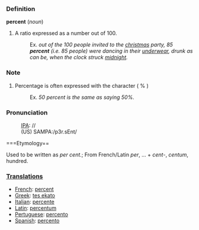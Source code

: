 ===Definition===

'''percent''' (''noun'')
# A ratio expressed as a number out of 100.
#:Ex. ''out of the 100 people invited to the [[christmas]] party, 85 '''percent''' (i.e. 85 people) were dancing in their [[underwear]], drunk as can be, when the clock struck [[midnight]].''

===Note===
# Percentage is often expressed with the character ( % )
#:Ex. ''50 percent is the same as saying 50%.''

===Pronunciation===
:[[IPA]]: //
:(US) SAMPA:/p3r.sEnt/

===Etymology==

Used to be written as ''per cent.'';
From French/Latin ''per'', ... + ''cent''-, ''centum'', hundred.

===[[Translations]]===
*[[French]]: [[percent]]
*[[Greek]]: [[tes ekato]]
*[[Italian]]: [[percente]]
*[[Latin]]: [[percentum]]
*[[Pertuguese]]: [[percento]]
*[[Spanish]]: [[percento]]